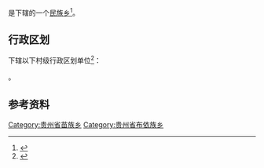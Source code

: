 {{中国乡级行政区|52/01/81/201/000}}

'''{{PAGENAMEBASE}}'''是{{PRC admin/fullname|52/01/81/201/000|3}}下辖的一个[[民族乡|民族乡]]<ref>{{PRC admin/ref sgc|{{PRC admin/parent|52/01/81/201/000}}}}</ref>。

== 行政区划 ==
{{PAGENAMEBASE}}下辖以下村级行政区划单位<ref>{{PRC admin/ref sgc|52/01/81/201/000}}</ref>：

{{PRC admin/children|52/01/81/201/000}}。

== 参考资料 ==
{{reflist}}

{{贵州行政区划小作品}}
{{PRC admin/navcat|52/01/81/201/000}}
[[Category:贵州省苗族乡|Category:贵州省苗族乡]]
[[Category:贵州省布依族乡|Category:贵州省布依族乡]]
